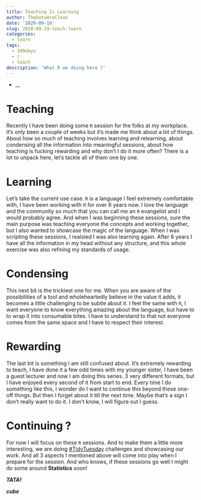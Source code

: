 ```yaml
---
title: Teaching Is Learning
author: TheDataAreClean
date: '2020-09-19'
slug: 2020-09-19-teach-learn
categories:
  - learn
tags:
  - 100days
  - r
  - teach
description: 'What R we doing here ?'
---
```


* __

# Teaching

Recently I have been doing some `R` session for the folks at my workplace. It's only been a couple of weeks but it's made me think about a lot of things. About how so much of teaching involves learning and relearning, about condensing all the information into meaningful sessions, about how teaching is fucking rewarding and why don't I do it more often? There is a lot to unpack here, let's tackle all of them one by one. 

# Learning
Let's take the current use case. `R` is a language I feel extremely comfortable with, I have been working with it for over 6 years now. I love the language and the community so much that you can call me an `R` evangelist and I would probably agree. And when I was beginning these sessions, sure the main purpose was teaching everyone the concepts and working together, but I also wanted to showcase the magic of the language. When I was scripting these sessions, I realsied I was also learning again. After 6 years I have all the information in my head without any structure, and this whole exercise was also refining my standards of usage.

# Condensing
This next bit is the trickiest one for me. When you are aware of the possibilities of a tool and wholeheartedly believe in the value it adds, it becomes a little challenging to be subtle about it. I feel the same with `R`, I want everyone to know everything amazing about the language, but have to to wrap it into consumable bites. I have to understand to that not everyone comes from the same space and I have to respect their interest.

# Rewarding
The last bit is something I am still confused about. It's extremely rewarding to teach, I have done it a few odd times with my younger sister, I have been a guest lecturer and now I am doing this series. 3 very different formats, but I have enjoyed every second of it from start to end. Every time I do something like this, I wonder do I want to continue this beyond these one-off things. But then I forget about it till the next time. Maybe that's a sign I don't really want to do it. I don't know, I will figure out I guess.

# Continuing ? 
For now I will focus on these `R` sessions. And to make them a little more interesting, we are doing [#TidyTuesday](https://github.com/rfordatascience/tidytuesday) challenges and showcasing our work. And all 3 aspects I mentioned above will come into play when I prepare for the session. And who knows, if these sessions go well I might do some around **Statistics** soon!

**_TATA!_**

**_cube_**
